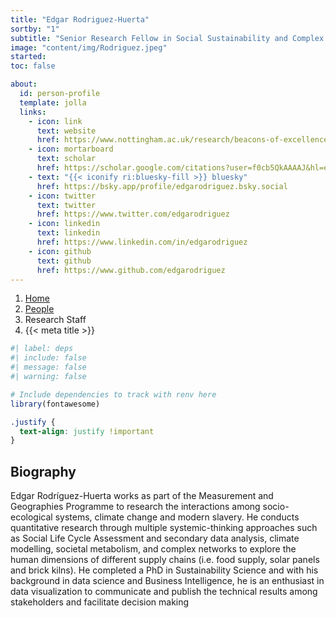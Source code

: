 ```yaml
---
title: "Edgar Rodriguez-Huerta"
sortby: "1"
subtitle: "Senior Research Fellow in Social Sustainability and Complex Systems"
image: "content/img/Rodriguez.jpeg"
started: 
toc: false

about:
  id: person-profile
  template: jolla
  links:
    - icon: link
      text: website
      href: https://www.nottingham.ac.uk/research/beacons-of-excellence/rights-lab/our-team/edgar-rodríguez-huerta/index.aspx
    - icon: mortarboard
      text: scholar
      href: https://scholar.google.com/citations?user=f0cb5QkAAAAJ&hl=en
    - text: "{{< iconify ri:bluesky-fill >}} bluesky"
      href: https://bsky.app/profile/edgarodriguez.bsky.social   
    - icon: twitter
      text: twitter
      href: https://www.twitter.com/edgarodriguez
    - icon: linkedin
      text: linkedin
      href: https://www.linkedin.com/in/edgarodriguez
    - icon: github
      text: github
      href: https://www.github.com/edgarodriguez
---
```


```{=html}
<nav aria-label="breadcrumb">
  <ol class="breadcrumb">
    <li class="breadcrumb-item"><a href="../../index.html">Home</a></li>
    <li class="breadcrumb-item"><a href="../../people.html">People</a></li>
    <li class="breadcrumb-item active">Research Staff</li>
    <li class="breadcrumb-item active" aria-current="page">{{< meta title >}}</li>
  </ol>
</nav>
```

:::{#person-profile}
:::

```r
#| label: deps
#| include: false
#| message: false
#| warning: false

# Include dependencies to track with renv here
library(fontawesome)
```

```css
.justify {
  text-align: justify !important
}
```

::: {.justify}

## Biography
Edgar Rodríguez-Huerta works as part of the Measurement and Geographies Programme to research the interactions among socio-ecological systems, climate change and modern slavery. He conducts quantitative research through multiple systemic-thinking approaches such as Social Life Cycle Assessment and secondary data analysis, climate modelling, societal metabolism, and complex networks to explore the human dimensions of different supply chains (i.e. food supply, solar panels and brick kilns). He completed a PhD in Sustainability Science and with his background in data science and Business Intelligence, he is an enthusiast in data visualization to communicate and publish the technical results among stakeholders and facilitate decision making

:::
